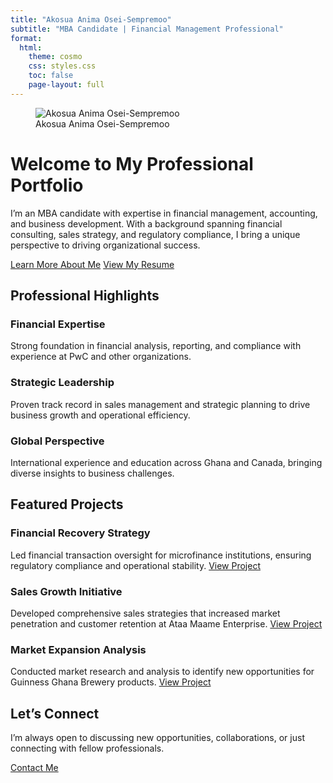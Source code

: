 ```yaml
---
title: "Akosua Anima Osei-Sempremoo"
subtitle: "MBA Candidate | Financial Management Professional"
format:
  html:
    theme: cosmo
    css: styles.css
    toc: false
    page-layout: full
---
```


::: {.hero-section}
![Akosua Anima Osei-Sempremoo](images/y.jpg){.profile-image}

# Welcome to My Professional Portfolio

I'm an MBA candidate with expertise in financial management, accounting, and business development. With a background spanning financial consulting, sales strategy, and regulatory compliance, I bring a unique perspective to driving organizational success.

[Learn More About Me](/about.html){.btn-primary} [View My Resume](/resume.html){.btn-secondary}
:::

::: {.highlights-section}
## Professional Highlights

::: {.highlight-card}
### Financial Expertise
Strong foundation in financial analysis, reporting, and compliance with experience at PwC and other organizations.
:::

::: {.highlight-card}
### Strategic Leadership
Proven track record in sales management and strategic planning to drive business growth and operational efficiency.
:::

::: {.highlight-card}
### Global Perspective
International experience and education across Ghana and Canada, bringing diverse insights to business challenges.
:::
:::

::: {.featured-projects}
## Featured Projects

::: {.project-card}
### Financial Recovery Strategy
Led financial transaction oversight for microfinance institutions, ensuring regulatory compliance and operational stability.
[View Project](/projects.html#financial-recovery){.project-link}
:::

::: {.project-card}
### Sales Growth Initiative
Developed comprehensive sales strategies that increased market penetration and customer retention at Ataa Maame Enterprise.
[View Project](/projects.html#sales-growth){.project-link}
:::

::: {.project-card}
### Market Expansion Analysis
Conducted market research and analysis to identify new opportunities for Guinness Ghana Brewery products.
[View Project](/projects.html#market-expansion){.project-link}
:::
:::

::: {.cta-section}
## Let's Connect

I'm always open to discussing new opportunities, collaborations, or just connecting with fellow professionals.

[Contact Me](/contact.html){.btn-primary}
:::